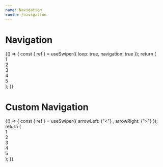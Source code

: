 ```yaml
---
name: Navigation
route: /navigation
---
```



# Navigation

<Playground>
  {() => {
    const { ref } = useSwiper({ loop: true, navigation: true });
    return (
      <div ref={ref}>
        <div>1</div>
        <div>2</div>
        <div>3</div>
        <div>4</div>
        <div>5</div>
      </div>
    );
  }}
</Playground>

# Custom Navigation

<Playground>
  {() => {
    const { ref } = useSwiper({
      arrowLeft: <span style={{ fontSize: "50px" }}> {"<"} </span>,
      arrowRight: <span style={{ fontSize: "50px" }}> {">"} </span>
    });
    return (
      <div ref={ref}>
        <div>1</div>
        <div>2</div>
        <div>3</div>
        <div>4</div>
        <div>5</div>
      </div>
    );
  }}
</Playground>
